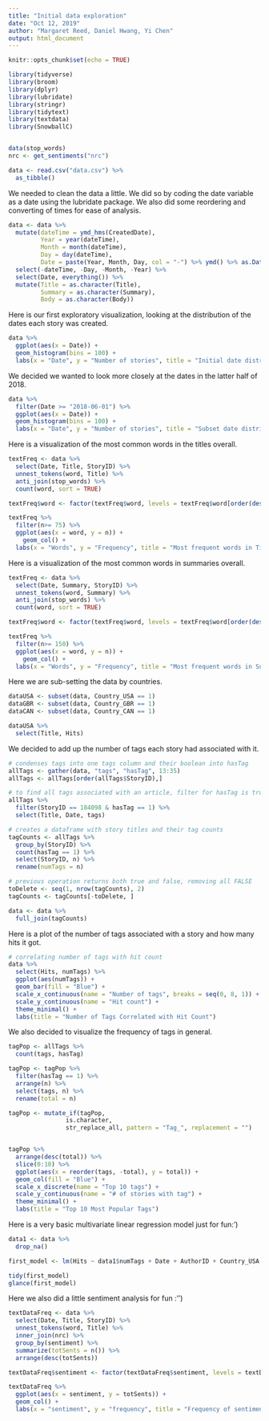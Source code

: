 ```yaml
---
title: "Initial data exploration"
date: "Oct 12, 2019"
author: "Margaret Reed, Daniel Hwang, Yi Chen"
output: html_document
---
```



```r
knitr::opts_chunk$set(echo = TRUE)
```

```r
library(tidyverse)
library(broom)
library(dplyr)
library(lubridate)
library(stringr)
library(tidytext)
library(textdata)
library(SnowballC)


data(stop_words)
nrc <- get_sentiments("nrc")
```

```r
data <- read.csv("data.csv") %>%
  as_tibble()
```

We needed to clean the data a little. We did so by coding the date variable as a date using the lubridate package. We also did some reordering and converting of times for ease of analysis. 
```r
data <- data %>%
  mutate(dateTime = ymd_hms(CreatedDate),
         Year = year(dateTime),
         Month = month(dateTime),
         Day = day(dateTime),
         Date = paste(Year, Month, Day, col = "-") %>% ymd() %>% as.Date()) %>%
  select(-dateTime, -Day, -Month, -Year) %>%
  select(Date, everything()) %>%
  mutate(Title = as.character(Title), 
         Summary = as.character(Summary),
         Body = as.character(Body))
```


Here is our first exploratory visualization, looking at the distribution of the dates each story was created. 
```r
data %>%
  ggplot(aes(x = Date)) +
  geom_histogram(bins = 100) +
  labs(x = "Date", y = "Number of stories", title = "Initial date distribution")
```

We decided we wanted to look more closely at the dates in the latter half of 2018.

```r
data %>%
  filter(Date >= "2018-06-01") %>%
  ggplot(aes(x = Date)) +
  geom_histogram(bins = 100) +
  labs(x = "Date", y = "Number of stories", title = "Subset date distribution")
```


Here is a visualization of the most common words in the titles overall. 

```r
textFreq <- data %>%
  select(Date, Title, StoryID) %>%
  unnest_tokens(word, Title) %>%
  anti_join(stop_words) %>%
  count(word, sort = TRUE)

textFreq$word <- factor(textFreq$word, levels = textFreq$word[order(desc((textFreq$n)))])

textFreq %>%
  filter(n>= 75) %>%
  ggplot(aes(x = word, y = n)) +
    geom_col() +
  labs(x = "Words", y = "Frequency", title = "Most frequent words in Titles")
```

Here is a visualization of the most common words in summaries overall. 

```r
textFreq <- data %>%
  select(Date, Summary, StoryID) %>%
  unnest_tokens(word, Summary) %>%
  anti_join(stop_words) %>%
  count(word, sort = TRUE)

textFreq$word <- factor(textFreq$word, levels = textFreq$word[order(desc((textFreq$n)))])

textFreq %>%
  filter(n>= 150) %>%
  ggplot(aes(x = word, y = n)) +
    geom_col() +
  labs(x = "Words", y = "Frequency", title = "Most frequent words in Summaries")
```

Here we are sub-setting the data by countries.
```r
dataUSA <- subset(data, Country_USA == 1)
dataGBR <- subset(data, Country_GBR == 1)
dataCAN <- subset(data, Country_CAN == 1)

dataUSA %>%
  select(Title, Hits)

```


We decided to add up the number of tags each story had associated with it. 
```r
# condenses tags into one tags column and their boolean into hasTag
allTags <- gather(data, "tags", "hasTag", 13:35) 
allTags <- allTags[order(allTags$StoryID),]

# to find all tags associated with an article, filter for hasTag is true
allTags %>%
  filter(StoryID == 184098 & hasTag == 1) %>%
  select(Title, Date, tags)

# creates a dataframe with story titles and their tag counts
tagCounts <- allTags %>%
  group_by(StoryID) %>%
  count(hasTag == 1) %>%
  select(StoryID, n) %>%
  rename(numTags = n)

# previous operation returns both true and false, removing all FALSE
toDelete <- seq(1, nrow(tagCounts), 2)
tagCounts <- tagCounts[-toDelete, ]

data <- data %>%
  full_join(tagCounts)
```


Here is a plot of the number of tags associated with a story and how many hits it got. 
```r
# correlating number of tags with hit count
data %>%
  select(Hits, numTags) %>%
  ggplot(aes(numTags)) + 
  geom_bar(fill = "Blue") + 
  scale_x_continuous(name = "Number of tags", breaks = seq(0, 8, 1)) +
  scale_y_continuous(name = "Hit count") + 
  theme_minimal() + 
  labs(title = "Number of Tags Correlated with Hit Count")
```

We also decided to visualize the frequency of tags in general.
```r

tagPop <- allTags %>%
  count(tags, hasTag) 

tagPop <- tagPop %>%
  filter(hasTag == 1) %>%
  arrange(n) %>%
  select(tags, n) %>%
  rename(total = n)

tagPop <- mutate_if(tagPop, 
                is.character, 
                str_replace_all, pattern = "Tag_", replacement = "")


tagPop %>%
  arrange(desc(total)) %>%
  slice(0:10) %>%
  ggplot(aes(x = reorder(tags, -total), y = total)) +
  geom_col(fill = "Blue") + 
  scale_x_discrete(name = "Top 10 tags") +
  scale_y_continuous(name = "# of stories with tag") + 
  theme_minimal() + 
  labs(title = "Top 10 Most Popular Tags")
```



Here is a very basic multivariate linear regression model just for fun:')
```r
data1 <- data %>%
  drop_na()

first_model <- lm(Hits ~ data1$numTags + Date + AuthorID + Country_USA + Country_CAN + Country_GBR + data1$Tag_None + data1$Tag_National + data1$Tag_Office + data1$Tag_Industrial + data1$Tag_Retail + data1$Tag_People + data1$Tag_Investment + data1$Tag_Analytics + data1$Tag_Development + data1$Tag_Finance + data1$Tag_Multifamily + data1$Tag_Hospitality + data1$Tag_Company + data1$Tag_Healthcare + data1$Tag_CompaniesPeople + data1$Tag_Lease + data1$Tag_Sale + data1$Tag_MixedUse + data1$Tag_SpecialPurpose, data = data1)

tidy(first_model)
glance(first_model)
```

Here we also did a little sentiment analysis for fun :'')

```r
textDataFreq <- data %>%
  select(Date, Title, StoryID) %>%
  unnest_tokens(word, Title) %>%
  inner_join(nrc) %>%
  group_by(sentiment) %>%
  summarize(totSents = n()) %>%
  arrange(desc(totSents))

textDataFreq$sentiment <- factor(textDataFreq$sentiment, levels = textDataFreq$sentiment[order(desc((textDataFreq$totSents)))])

textDataFreq %>%
  ggplot(aes(x = sentiment, y = totSents)) +
  geom_col() + 
  labs(x = "sentiment", y = "frequency", title = "Frequency of sentiments associated with words in titles", subtitle = "Using the 'nrc' lexicon")
```




